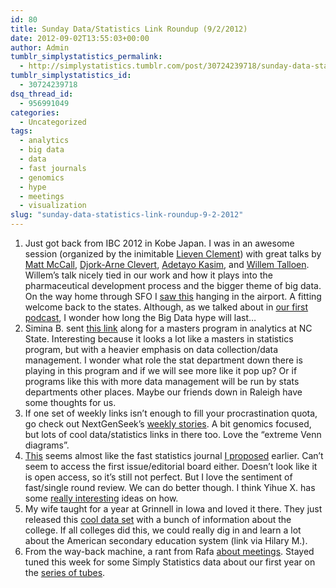 ```yaml
---
id: 80
title: Sunday Data/Statistics Link Roundup (9/2/2012)
date: 2012-09-02T13:55:03+00:00
author: Admin
tumblr_simplystatistics_permalink:
  - http://simplystatistics.tumblr.com/post/30724239718/sunday-data-statistics-link-roundup-9-2-2012
tumblr_simplystatistics_id:
  - 30724239718
dsq_thread_id:
  - 956991049
categories:
  - Uncategorized
tags:
  - analytics
  - big data
  - data
  - fast journals
  - genomics
  - hype
  - meetings
  - visualization
slug: "sunday-data-statistics-link-roundup-9-2-2012"
---
```

  1. Just got back from IBC 2012 in Kobe Japan. I was in an awesome session (organized by the inimitable <a href="http://www.kuleuven.be/wieiswie/en/person/u0071934" target="_blank">Lieven Clement</a>) with great talks by <a href="http://www.mnmccall.com/" target="_blank">Matt McCall</a>, <a href="http://www.bioinf.jku.at/people/clevert/" target="_blank">Djork-Arne Clevert</a>, <a href="https://www.dur.ac.uk/wolfson.institute/contacts/staff/?id=8718" target="_blank">Adetayo Kasim</a>, and <a href="http://www.linkedin.com/pub/willem-talloen/13/755/207" target="_blank">Willem Talloen</a>. Willem&#8217;s talk nicely tied in our work and how it plays into the pharmaceutical development process and the bigger theme of big data. On the way home through SFO I <a href="http://biostat.jhsph.edu/~jleek/bigdata.jpg" target="_blank">saw this</a> hanging in the airport. A fitting welcome back to the states. Although, as we talked about in <a href="http://simplystatistics.org/post/30101719608/simply-statistics-podcast-1-to-mark-the" target="_blank">our first podcast</a>, I wonder how long the Big Data hype will last&#8230;
  2. Simina B. sent <a href="http://analytics.ncsu.edu/?page_id=1799&gclid=CImx-pfBkrICFYSo4AodnQsArg" target="_blank">this link</a> along for a masters program in analytics at NC State. Interesting because it looks a lot like a masters in statistics program, but with a heavier emphasis on data collection/data management. I wonder what role the stat department down there is playing in this program and if we will see more like it pop up? Or if programs like this with more data management will be run by stats departments other places. Maybe our friends down in Raleigh have some thoughts for us. 
  3. If one set of weekly links isn&#8217;t enough to fill your procrastination quota, go check out NextGenSeek&#8217;s <a href="http://nextgenseek.com/2012/09/nextgenseek-stories-this-week-3108/" target="_blank">weekly stories</a>. A bit genomics focused, but lots of cool data/statistics links in there too. Love the &#8220;extreme Venn diagrams&#8221;. 
  4. <a href="http://www.wiley.com/WileyCDA/WileyTitle/productCd-STA4.html" target="_blank">This</a> seems almost like the fast statistics journal <a href="http://simplystatistics.org/post/19289280474/a-proposal-for-a-really-fast-statistics-journal" target="_blank">I proposed</a> earlier. Can&#8217;t seem to access the first issue/editorial board either. Doesn&#8217;t look like it is open access, so it&#8217;s still not perfect. But I love the sentiment of fast/single round review. We can do better though. I think Yihue X. has some <a href="http://yihui.name/en/2012/03/a-really-fast-statistics-journal/" target="_blank">really interesting</a> ideas on how. 
  5. My wife taught for a year at Grinnell in Iowa and loved it there. They just released this <a href="http://www.grinnell.edu/offices/institutionalresearch/CDS" target="_blank">cool data set</a> with a bunch of information about the college. If all colleges did this, we could really dig in and learn a lot about the American secondary education system (link via Hilary M.). 
  6. From the way-back machine, a rant from Rafa <a href="http://simplystatistics.org/post/10402321009/meetings" target="_blank">about meetings</a>. Stayed tuned this week for some Simply Statistics data about our first year on the <a href="http://en.wikipedia.org/wiki/Series_of_tubes" target="_blank">series of tubes</a>. 
